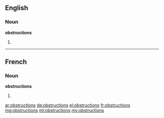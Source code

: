 ==English==

===Noun===
'''obstructions'''

# {{plural of|obstruction}}

----

==French==

===Noun===
'''obstructions''' {{f}}

# {{plural of|obstruction|lang=fr}}

[[ar:obstructions]]
[[de:obstructions]]
[[el:obstructions]]
[[fr:obstructions]]
[[mg:obstructions]]
[[ml:obstructions]]
[[my:obstructions]]
